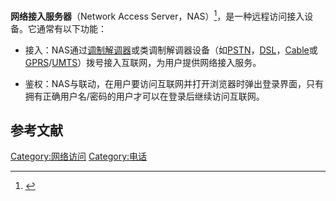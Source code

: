 {{noteTA
|G1=IT
}}
'''网络接入服务器'''（Network Access Server，NAS）<ref>{{Cite web |url=http://www.ptsn.net.cn/standard/std_query/show-yd-1472-1.htm |title=YD/T 1265-2003 网络接入服务器（NAS）测试方法——宽带网络接入服务器 |access-date=2013-12-26 |archive-date=2020-10-03 |archive-url=https://web.archive.org/web/20201003225538/http://www.ptsn.net.cn/standard/std_query/show-yd-1472-1.htm |dead-url=no }}</ref>，是一种远程访问接入设备。它通常有以下功能：

*接入：NAS通过[[调制解调器|调制解调器]]或类调制解调器设备（如[[PSTN|PSTN]]，[[DSL|DSL]]，[[纜線數據機|Cable]]或[[GPRS|GPRS]]/[[UMTS|UMTS]]）拨号接入互联网，为用户提供网络接入服务。

*鉴权：NAS与{{link-en|AAA协议|AAA protocol|AAA服务器}}联动，在用户要访问互联网并打开浏览器时弹出登录界面，只有拥有正确用户名/密码的用户才可以在登录后继续访问互联网。

==参考文献==
{{reflist}}

{{Network-stub}}

[[Category:网络访问|Category:网络访问]]
[[Category:电话|Category:电话]]